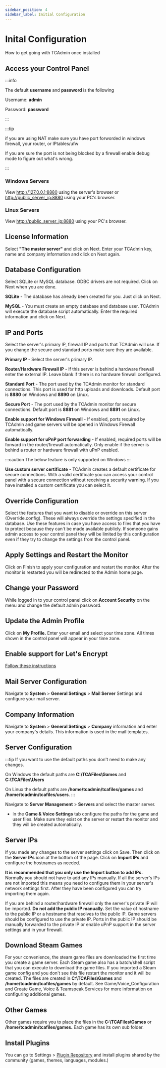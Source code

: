 ```yaml
---
sidebar_position: 4
sidebar_label: Initial Configuration
---
```


# Inital Configuration

How to get going with TCAdmin once installed

## Access your Control Panel

:::info

The default **username** and **password** is the following

Username: **admin**

Password: **password**

:::

:::tip

if you are using NAT make sure you have port forworded in windows firewall, your router, or IPtables/ufw

If you are sure the port is not being blocked by a firewall enable debug mode to figure out what's wrong.

:::

### Windows Servers

View http://127.0.0.1:8880 using the server's browser or [http://public_server_ip:8880](http://public_server_ip:8880) using your PC's browser.

### Linux Servers

View [http://public_server_ip:8880](http://public_server_ip:8880) using your PC's browser.

## License Information

Select **"The master server"** and click on Next. Enter your TCAdmin key, name and company information and click on Next again.

## Database Configuration

Select SQLite or MySQL database. ODBC drivers are not required. Click on Next when you are done.

**SQLite** - The database has already been created for you. Just click on Next.

**MySQL** - You must create an empty database and database user. TCAdmin will execute the database script automatically. Enter the required information and click on Next.

## IP and Ports

Select the server's primary IP, firewall IP and ports that TCAdmin will use. If you change the secure and standard ports make sure they are available.

**Primary IP** - Select the server's primary IP.

**Router/Hardware Firewall IP** - If this server is behind a hardware firewall enter the external IP. Leave blank if there is no hardware firewall configured.

**Standard Port** - The port used by the TCAdmin monitor for standard connections. This port is used for http uploads and downloads. Default port is **8880** on Windows and **8890** on Linux.

**Secure Port** - The port used by the TCAdmin monitor for secure connections. Default port is **8881** on Windows and **8891** on Linux.

**Enable support for Windows Firewall** - If enabled, ports required by TCAdmin and game servers will be opened in Windows Firewall automatically.

**Enable support for uPnP port forwarding** - If enabled, required ports will be forward in the router/firewall automatically. Only enable if the server is behind a router or hardware firewall with uPnP enabled.

:::caution
The below feature is only supported on Windows
:::

**Use custom server certificate** - TCAdmin creates a default certificate for secure connections. With a valid certificate you can access your control panel with a secure connection without receiving a security warning. If you have installed a custom certificate you can select it.

## Override Configuration

Select the features that you want to disable or override on this server (Override.config). These will always override the settings specified in the database. Use these features in case you have access to files that you have to protect because they can't be made available publicly. If someone gains admin access to your control panel they will be limited by this configuration even if they try to change the settings from the control panel.

## Apply Settings and Restart the Monitor

Click on Finish to apply your configuration and restart the monitor. After the monitor is restarted you will be redirected to the Admin home page.

## Change your Password

While logged in to your control panel click on **Account Security** on the menu and change the default admin password.

## Update the Admin Profile

Click on **My Profile.** Enter your email and select your time zone. All times shown in the control panel will appear in your time zone.

## Enable support for Let's Encrypt

[Follow these instructions](http://null)

## Mail Server Configuration

Navigate to **System** > **General Settings** > **Mail Server** Settings and configure your mail server.

## Company Information

Navigate to **System** > **General Settings** > **Company** information and enter your company's details. This information is used in the mail templates.

## Server Configuration

:::tip
If you want to use the default paths you don't need to make any changes.

On Windows the default paths are **C:\TCAFiles\Games** and **C:\TCAFiles\Users**

On Linux the default paths are **/home/tcadmin/tcafiles/games** and **/home/tcadmin/tcafiles/users**.
:::

Navigate to **Server Management** > **Servers** and select the master server.

- In the **Game & Voice Settings** tab configure the paths for the game and user files. Make sure they exist on the server or restart the monitor and they will be created automatically.

## Server IPs

If you made any changes to the server settings click on Save. Then click on the **Server IPs** icon at the bottom of the page. Click on **Import IPs** and configure the hostnames as needed.

**It is recommended that you only use the Import button to add IPs.** Normally you should not have to add any IPs manually. If all the server's IPs are not imported this means you need to configure them in your server's network settings first. After they have been configured you can try importing them again.

If you are behind a router/hardware firewall only the server's private IP will be imported. **Do not add the public IP manually.** Set the value of hostname to the public IP or a hostname that resolves to the public IP. Game servers should be configured to use the private IP. Ports in the public IP should be manually forwarded to the private IP or enable uPnP support in the server settings and in your firewall.

## Download Steam Games

For your convenience, the steam game files are downloaded the first time you create a game server. Each Steam game also has a batch/shell script that you can execute to download the game files. If you imported a Steam game config and you don't see this file restart the monitor and it will be created. The files are created in **C:\TCAFiles\Games** and **/home/tcadmin/tcafiles/games** by default. See Game/Voice_Configuration and Create Game, Voice & Teamspeak Services for more information on configuring additional games.

## Other Games

Other games require you to place the files in the **C:\TCAFiles\Games** or **/home/tcadmin/tcafiles/games.** Each game has its own sub folder.

## Install Plugins

You can go to Settings > [Plugin Repository](http://null) and install plugins shared by the community (games, themes, languages, modules.)